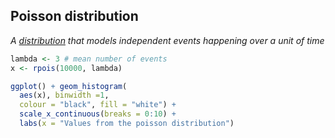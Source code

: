 ## Poisson distribution

<dfn>A [distribution](d.html#distribution) that models independent events happening over a unit of time</dfn>

```r
lambda <- 3 # mean number of events
x <- rpois(10000, lambda)
```

```r
ggplot() + geom_histogram(
  aes(x), binwidth =1,
  colour = "black", fill = "white") +
  scale_x_continuous(breaks = 0:10) +
  labs(x = "Values from the poisson distribution")
```



